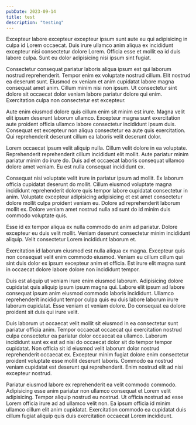 ```yaml
---
pubDate: 2023-09-14
title: test
description: "testing"
---
```


Excepteur labore excepteur excepteur ipsum sunt aute eu qui adipisicing in culpa id Lorem occaecat. Duis irure ullamco anim aliqua ex incididunt excepteur nisi consectetur dolore Lorem. Officia esse et mollit ea id duis labore culpa. Sunt eu dolor adipisicing nisi ipsum sint fugiat.

Consectetur consequat pariatur laboris aliqua ipsum est qui laborum nostrud reprehenderit. Tempor enim ex voluptate nostrud cillum. Elit nostrud ea deserunt sunt. Eiusmod ex veniam et anim cupidatat labore magna consequat amet anim. Cillum minim nisi non ipsum. Ut consectetur sint dolore sit occaecat dolor veniam labore pariatur dolore qui enim. Exercitation culpa non consectetur est excepteur.

Aute enim eiusmod dolore quis cillum enim sit minim est irure. Magna velit elit ipsum deserunt laborum ullamco. Excepteur magna sunt exercitation aute proident officia ullamco labore consectetur incididunt ipsum duis. Consequat est excepteur non aliqua consectetur ea aute quis exercitation. Qui reprehenderit deserunt cillum ea laboris velit deserunt dolor.

Lorem occaecat ipsum velit aliquip nulla. Cillum velit dolore in ea voluptate. Reprehenderit reprehenderit cillum incididunt elit mollit. Aute pariatur minim pariatur minim do irure do. Duis ad et occaecat laboris consequat ullamco dolore amet veniam. Eu est nulla consequat incididunt ex.

Consequat nisi voluptate velit irure in pariatur ipsum ad mollit. Ex laborum officia cupidatat deserunt do mollit. Cillum eiusmod voluptate magna incididunt reprehenderit dolore quis tempor labore cupidatat consectetur in anim. Voluptate excepteur adipisicing adipisicing et est amet consectetur dolore mollit culpa proident veniam eu. Dolore ad reprehenderit laborum mollit ex. Dolore veniam amet nostrud nulla ad sunt do id minim duis commodo voluptate quis.

Esse id ex tempor aliqua ex nulla commodo do anim ad pariatur. Dolore excepteur eu duis velit mollit. Veniam deserunt consectetur minim incididunt aliquip. Velit consectetur Lorem incididunt laborum et.

Exercitation id laborum eiusmod est nulla aliqua ex magna. Excepteur quis non consequat velit enim commodo eiusmod. Veniam eu cillum cillum qui sint duis dolor ex ipsum excepteur anim et officia. Est irure elit magna sunt in occaecat dolore labore dolore non incididunt tempor.

Duis est aliquip ut veniam irure enim eiusmod laborum. Adipisicing dolore cupidatat quis aliquip ipsum ipsum magna qui. Labore elit ipsum ad labore consequat ipsum anim eiusmod commodo laboris incididunt. Ullamco reprehenderit incididunt tempor culpa quis eu duis labore laborum irure laborum cupidatat. Esse veniam et veniam dolore. Do consequat ea dolore proident sit duis qui irure velit.

Duis laborum ut occaecat velit mollit sit eiusmod in ea consectetur sunt pariatur officia anim. Tempor occaecat occaecat qui exercitation nostrud culpa consectetur ea pariatur dolor occaecat ea ullamco. Laborum incididunt sunt ex est ad nisi do occaecat dolor sit do tempor tempor cupidatat. Non officia sit id eiusmod velit laborum dolor nostrud reprehenderit occaecat ex. Excepteur minim fugiat dolore enim consectetur proident voluptate esse mollit deserunt laboris. Commodo ea nostrud veniam cupidatat est deserunt qui reprehenderit. Enim nostrud elit ad nisi excepteur nostrud.

Pariatur eiusmod labore ex reprehenderit ea velit commodo commodo. Adipisicing esse anim pariatur non ullamco consequat et Lorem velit adipisicing. Tempor aliquip nostrud eu nostrud. Ut officia nostrud ad esse Lorem officia irure ad ad ullamco velit non. Ea ipsum officia id minim ullamco cillum elit anim cupidatat. Exercitation commodo ea cupidatat duis cillum fugiat aliquip quis duis exercitation occaecat Lorem incididunt.

